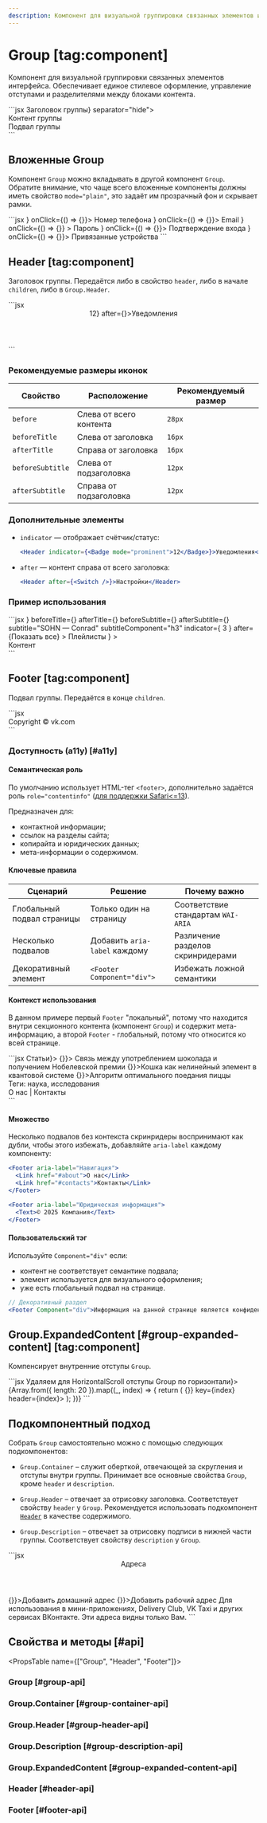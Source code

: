 ```yaml
---
description: Компонент для визуальной группировки связанных элементов интерфейса.
---
```


<Overview group="layout">

# Group [tag:component]

Компонент для визуальной группировки связанных элементов интерфейса.
Обеспечивает единое стилевое оформление, управление отступами и разделителями между блоками контента.

</Overview>

<Playground Wrapper={BlockWrapper}>
  ```jsx
  <Group header={<Header>Заголовок группы</Header>} separator="hide">
    <Div>
      <Text>Контент группы</Text>
    </Div>
    <Footer>Подвал группы</Footer>
  </Group>
  ```
</Playground>

## Вложенные Group

Компонент `Group` можно вкладывать в другой компонент `Group`. Обратите внимание, что чаще всего вложенные
компоненты должны иметь свойство `mode="plain"`, это задаёт им прозрачный фон и скрывает рамки.

<Playground Wrapper={BlockWrapper}>
  ```jsx
  <Group separator="hide">
    <Group mode="plain">
      <SimpleCell indicator="+7 ••• •• •• 96" before={<Icon28PhoneOutline />} onClick={() => {}}>
        Номер телефона
      </SimpleCell>
      <SimpleCell indicator="g•••@gmail.com" before={<Icon28MailOutline />} onClick={() => {}}>
        Email
      </SimpleCell>
    </Group>
    <Group mode="plain">
      <SimpleCell
        indicator="Обновлён 3 года назад"
        before={<Icon28KeyOutline />}
        onClick={() => {}}
      >
        Пароль
      </SimpleCell>
      <SimpleCell indicator="Вкл." before={<Icon28CheckShieldDeviceOutline />} onClick={() => {}}>
        Подтверждение входа
      </SimpleCell>
      <SimpleCell indicator="2" before={<Icon28DevicesOutline />} onClick={() => {}}>
        Привязанные устройства
      </SimpleCell>
    </Group>
  </Group>
  ```
</Playground>

## Header [tag:component]

Заголовок группы. Передаётся либо в свойство `header`, либо в начале `children`, либо в `Group.Header`.

<Playground Wrapper={BlockWrapper}>
  ```jsx
  <Header indicator={<Badge mode="prominent">12</Indicator>} after={<Switch />}>Уведомления</Header>
  ```
</Playground>

### Рекомендуемые размеры иконок

| Свойство         | Расположение            | Рекомендуемый размер |
| ---------------- | ----------------------- | -------------------- |
| `before`         | Слева от всего контента | `28px`               |
| `beforeTitle`    | Слева от заголовка      | `16px`               |
| `afterTitle`     | Справа от заголовка     | `16px`               |
| `beforeSubtitle` | Слева от подзаголовка   | `12px`               |
| `afterSubtitle`  | Справа от подзаголовка  | `12px`               |

### Дополнительные элементы

- `indicator` — отображает счётчик/статус:

  ```jsx
  <Header indicator={<Badge mode="prominent">12</Badge>}>Уведомления</Header>
  ```

- `after` — контент справа от всего заголовка:

  ```jsx
  <Header after={<Switch />}>Настройки</Header>
  ```

### Пример использования

<Playground Wrapper={BlockWrapper}>
  ```jsx
  <Group
    mode="card"
    separator="hide"
    header={
      <Header
        before={<Icon28UserCircleFillBlue />}
        beforeTitle={<Icon16LockOutline />}
        afterTitle={<Icon16UnlockOutline />}
        beforeSubtitle={<Icon12Tag />}
        afterSubtitle={<Icon12Fire />}
        subtitle="SOHN — Conrad"
        subtitleComponent="h3"
        indicator={
          <Counter size="s" mode="primary" appearance="accent-red">
            3
          </Counter>
        }
        after={<Link href="#">Показать все</Link>}
      >
        Плейлисты
      </Header>
    }
  >
    <Div>
      <Text>Контент</Text>
    </Div>
  </Group>
  ```
</Playground>

## Footer [tag:component]

Подвал группы. Передаётся в конце `children`.

<Playground>
  ```jsx
  <Footer>Copyright © vk.com</Footer>
  ```
</Playground>

### Доступность (a11y) [#a11y]

#### Семантическая роль

По умолчанию использует HTML-тег `<footer>`, дополнительно задаётся роль `role="contentinfo"` ([для поддержки Safari\<=13](https://developer.mozilla.org/en-US/docs/Web/HTML/Element/footer#accessibility)).

Предназначен для:

- контактной информации;
- ссылок на разделы сайта;
- копирайта и юридических данных;
- мета-информации о содержимом.

#### Ключевые правила

| Сценарий                   | Решение                       | Почему важно                       |
| -------------------------- | ----------------------------- | ---------------------------------- |
| Глобальный подвал страницы | Только один на страницу       | Соответствие стандартам `WAI-ARIA` |
| Несколько подвалов         | Добавить `aria-label` каждому | Различение разделов скринридерами  |
| Декоративный элемент       | `<Footer Component="div">`    | Избежать ложной семантики          |

#### Контекст использования

В данном примере первый `Footer` "локальный", потому что находится внутри секционного контента (компонент `Group`)
и содержит мета-информацию, а второй `Footer` - глобальный, потому что относится ко всей странице.

<Playground>
  ```jsx
  <Panel mode="plain">
    <Group header={<Header size="s">Статьи</Header>}>
      <SimpleCell onClick={() => {}}>
        Связь между употреблением шоколада и получением Нобелевской премии
      </SimpleCell>
      <SimpleCell onClick={() => {}}>Кошка как нелинейный элемент в квантовой системе</SimpleCell>
      <SimpleCell onClick={() => {}}>Алгоритм оптимального поедания пиццы</SimpleCell>
      <Footer>Теги: наука, исследования</Footer>
    </Group>
    <Footer>
      <Link href="#about">О нас</Link> | <Link href="#contact">Контакты</Link>
    </Footer>
  </Panel>
  ```
</Playground>

#### Множество

Несколько подвалов без контекста скринридеры воспринимают как дубли, чтобы этого избежать,
добавляйте `aria-label` каждому компоненту:

```jsx
<Footer aria-label="Навигация">
  <Link href="#about">О нас</Link>
  <Link href="#contacts">Контакты</Link>
</Footer>

<Footer aria-label="Юридическая информация">
  <Text>© 2025 Компания</Text>
</Footer>
```

#### Пользовательский тэг

Используйте `Component="div"` если:

- контент не соответствует семантике подвала;
- элемент используется для визуального оформления;
- уже есть глобальный подвал на странице.

```jsx
// Декоративный раздел
<Footer Component="div">Информация на данной странице является конфиденциальной.</Footer>
```

## Group.ExpandedContent [#group-expanded-content] [tag:component]

Компенсирует внутренние отступы `Group`.

<Playground Wrapper={BlockWrapper}>
  ```jsx
  <Group header={<Header>Удаляем для HorizontalScroll отступы Group по горизонтали</Header>}>
    <Group.ExpandedContent direction="inline">
      <HorizontalScroll showArrows>
        {Array.from({ length: 20 }).map((_, index) => {
          return (
            <HorizontalCell onClick={() => {}} key={index} header={index}>
              <Avatar size={56} />
            </HorizontalCell>
          );
        })}
      </HorizontalScroll>
    </Group.ExpandedContent>
  </Group>
  ```
</Playground>

## Подкомпонентный подход

Собрать `Group` самостоятельно можно с помощью следующих подкомпонентов:

- `Group.Container` – служит оберткой, отвечающей за скругления и отступы внутри группы.
  Принимает все основные свойства `Group`, кроме `header` и `description`.

- `Group.Header` – отвечает за отрисовку заголовка. Соответствует свойству `header` у `Group`. Рекомендуется использовать подкомпонент
  [`Header`](#header) в качестве содержимого.

- `Group.Description` – отвечает за отрисовку подписи в нижней части группы. Соответствует свойству `description` у `Group`.


<Playground Wrapper={BlockWrapper}>
  ```jsx
  <Group.Container separator="hide">
    <Group.Header>
      <Header>Адреса</Header>
    </Group.Header>
    <CellButton onClick={() => {}}>Добавить домашний адрес</CellButton>
    <CellButton onClick={() => {}}>Добавить рабочий адрес</CellButton>
    <Group.Description>
      Для использования в мини-приложениях, Delivery Club, VK Taxi и других сервисах ВКонтакте. Эти
      адреса видны только Вам.
    </Group.Description>
  </Group.Container>
  ```
</Playground>

## Свойства и методы [#api]

<PropsTable name={["Group", "Header", "Footer"]}>

### Group [#group-api]

### Group.Container [#group-container-api]

### Group.Header [#group-header-api]

### Group.Description [#group-description-api]

### Group.ExpandedContent [#group-expanded-content-api]

### Header [#header-api]

### Footer [#footer-api]

</PropsTable>
